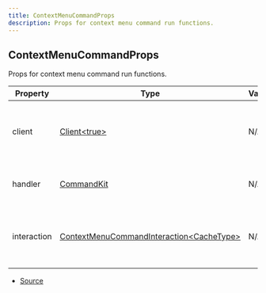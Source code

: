 ```yaml
---
title: ContextMenuCommandProps
description: Props for context menu command run functions.
---
```


## ContextMenuCommandProps

Props for context menu command run functions.

| Property    | Type                                                                                                                                  | Value | Description                                               |
| ----------- | ------------------------------------------------------------------------------------------------------------------------------------- | ----- | --------------------------------------------------------- |
| client      | [Client\<true>](https://discord.js.org/docs/packages/discord.js/main/Client:Class)                                                    | N/A   | The Discord.js client object that CommandKit is handling. |
| handler     | [CommandKit](/docs/classes/CommandKit)                                                                                                | N/A   | The current CommandKit handler instance.                  |
| interaction | [ContextMenuCommandInteraction\<CacheType>](https://discord.js.org/docs/packages/discord.js/main/ContextMenuCommandInteraction:Class) | N/A   | The current context menu command interaction object.      |

- [Source](https://github.com/underctrl-io/commandkit/blob/7e608cc8c859522925eced5a54de0a18e9cbc1e9/packages/commandkit/src/types.ts#L157)

